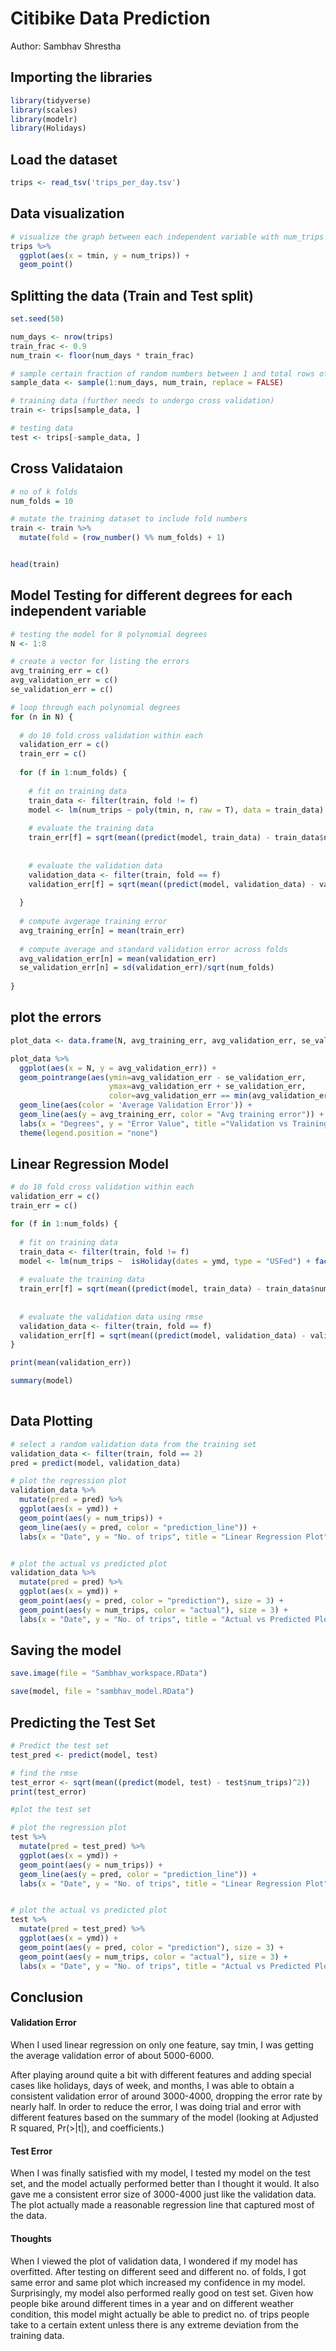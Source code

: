 # Citibike Data Prediction

Author: Sambhav Shrestha


## Importing the libraries

```{r}
library(tidyverse)
library(scales)
library(modelr)
library(Holidays)

```


## Load the dataset
```{r}
trips <- read_tsv('trips_per_day.tsv')
```

## Data visualization
```{r}
# visualize the graph between each independent variable with num_trips to analyze the data
trips %>%
  ggplot(aes(x = tmin, y = num_trips)) +
  geom_point()

```

## Splitting the data (Train and Test split)

```{r}
set.seed(50)

num_days <- nrow(trips)
train_frac <- 0.9
num_train <- floor(num_days * train_frac)

# sample certain fraction of random numbers between 1 and total rows of dataset
sample_data <- sample(1:num_days, num_train, replace = FALSE)

# training data (further needs to undergo cross validation)
train <- trips[sample_data, ]

# testing data
test <- trips[-sample_data, ]

```


## Cross Validataion

```{r}
# no of k folds
num_folds = 10

# mutate the training dataset to include fold numbers
train <- train %>%
  mutate(fold = (row_number() %% num_folds) + 1)


head(train)
```

## Model Testing for different degrees for each independent variable

```{r}
# testing the model for 8 polynomial degrees 
N <- 1:8

# create a vector for listing the errors
avg_training_err = c()
avg_validation_err = c()
se_validation_err = c()

# loop through each polynomial degrees
for (n in N) {
  
  # do 10 fold cross validation within each 
  validation_err = c()
  train_err = c()
  
  for (f in 1:num_folds) {
    
    # fit on training data
    train_data <- filter(train, fold != f)
    model <- lm(num_trips ~ poly(tmin, n, raw = T), data = train_data)
    
    # evaluate the training data
    train_err[f] = sqrt(mean((predict(model, train_data) - train_data$num_trips)^2))
    
    
    # evaluate the validation data
    validation_data <- filter(train, fold == f)
    validation_err[f] = sqrt(mean((predict(model, validation_data) - validation_data$num_trips)^2))
    
  }
  
  # compute avgerage training error
  avg_training_err[n] = mean(train_err)
  
  # compute average and standard validation error across folds
  avg_validation_err[n] = mean(validation_err)
  se_validation_err[n] = sd(validation_err)/sqrt(num_folds)
  
}

```

## plot the errors 

```{r}
plot_data <- data.frame(N, avg_training_err, avg_validation_err, se_validation_err)

plot_data %>%
  ggplot(aes(x = N, y = avg_validation_err)) +
  geom_pointrange(aes(ymin=avg_validation_err - se_validation_err,
                      ymax=avg_validation_err + se_validation_err,
                      color=avg_validation_err == min(avg_validation_err))) +
  geom_line(aes(color = 'Average Validation Error')) +
  geom_line(aes(y = avg_training_err, color = "Avg training error")) +
  labs(x = "Degrees", y = "Error Value", title ="Validation vs Training Error") +
  theme(legend.position = "none")

```


## Linear Regression Model

```{r}

# do 10 fold cross validation within each 
validation_err = c()
train_err = c()

for (f in 1:num_folds) {
  
  # fit on training data
  train_data <- filter(train, fold != f)
  model <- lm(num_trips ~  isHoliday(dates = ymd, type = "USFed") + factor(months(ymd)) + factor(weekdays(ymd)) + snwd + prcp + poly(tmin, 2, raw = T) + poly(tmax, 2, raw = T), data = train_data)
  
  # evaluate the training data
  train_err[f] = sqrt(mean((predict(model, train_data) - train_data$num_trips)^2))
  
  
  # evaluate the validation data using rmse
  validation_data <- filter(train, fold == f)
  validation_err[f] = sqrt(mean((predict(model, validation_data) - validation_data$num_trips)^2))
}

print(mean(validation_err))

summary(model)
  

```

## Data Plotting
```{r}
# select a random validation data from the training set
validation_data <- filter(train, fold == 2)
pred = predict(model, validation_data)

# plot the regression plot 
validation_data %>%
  mutate(pred = pred) %>%
  ggplot(aes(x = ymd)) +
  geom_point(aes(y = num_trips)) +
  geom_line(aes(y = pred, color = "prediction_line")) +
  labs(x = "Date", y = "No. of trips", title = "Linear Regression Plot")


# plot the actual vs predicted plot
validation_data %>%
  mutate(pred = pred) %>%
  ggplot(aes(x = ymd)) +
  geom_point(aes(y = pred, color = "prediction"), size = 3) +
  geom_point(aes(y = num_trips, color = "actual"), size = 3) +
  labs(x = "Date", y = "No. of trips", title = "Actual vs Predicted Plot")

```
## Saving the model

```{r}

save.image(file = "Sambhav_workspace.RData")

save(model, file = "sambhav_model.RData")

```


## Predicting the Test Set
```{r}
# Predict the test set
test_pred <- predict(model, test)

# find the rmse
test_error <- sqrt(mean((predict(model, test) - test$num_trips)^2))
print(test_error)

#plot the test set

# plot the regression plot 
test %>%
  mutate(pred = test_pred) %>%
  ggplot(aes(x = ymd)) +
  geom_point(aes(y = num_trips)) +
  geom_line(aes(y = pred, color = "prediction_line")) +
  labs(x = "Date", y = "No. of trips", title = "Linear Regression Plot")


# plot the actual vs predicted plot
test %>%
  mutate(pred = test_pred) %>%
  ggplot(aes(x = ymd)) +
  geom_point(aes(y = pred, color = "prediction"), size = 3) +
  geom_point(aes(y = num_trips, color = "actual"), size = 3) +
  labs(x = "Date", y = "No. of trips", title = "Actual vs Predicted Plot")


```

## Conclusion

#### Validation Error

When I used linear regression on only one feature, say tmin, I was getting the average validation error of about 5000-6000. 

After playing around quite a bit with different features and adding special cases like holidays, days of week, and months, I was able to obtain a consistent validation error of around 3000-4000, dropping the error rate by nearly half. In order to reduce the error, I was doing trial and error with different features based on the summary of the model (looking at Adjusted R squared, Pr(>|t|), and coefficients.)


#### Test Error

When I was finally satisfied with my model, I tested my model on the test set, and the model actually performed better than I thought it would. It also gave me a consistent error size of 3000-4000 just like the validation data. The plot actually made a reasonable regression line that captured most of the data.


#### Thoughts

When I viewed the plot of validation data, I wondered if my model has overfitted. After testing on different seed and different no. of folds, I got same error and same plot which increased my confidence in my model. Surprisingly, my model also performed really good on test set. Given how people bike around different times in a year and on different weather condition, this model might actually be able to predict no. of trips people take to a certain extent unless there is any extreme deviation from the training data.





